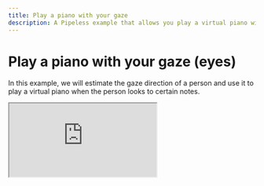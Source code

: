 ```yaml
---
title: Play a piano with your gaze
description: A Pipeless example that allows you play a virtual piano with your eyes by looking to the note you want to play
---
```


# Play a piano with your gaze (eyes)


In this example, we will estimate the gaze direction of a person and use it to play a virtual piano when the person looks to certain notes.

<iframe src="https://www.youtube.com/embed/_FktutJ_Bik"
    allow="accelerometer; autoplay; clipboard-write; encrypted-media; gyroscope; picture-in-picture"
/>

This examples uses the Google Mediapipe library to calculate the face mask and obtain the position of the
eyes. The calculation of the gaze diration is done with OpenCV.

## Requirements

* Pipeless: Check the [installation guide](/v1/getting-started/installation).

* Python OpenCV, NumPy and Mediapipe packages. Install them by running:

```bash copy
pip install opencv-python numpy mediapipe
```

* Python SimpleAudio` package. Install it by running:

```bash copy
sudo apt-get install libasound2-dev # Required by simpleaudio
pip install simpleaudio
```

## Run the example

<Steps>

### Create an empty Pipeless project

```bash copy
pipeless init my-project
cd my-project
```

> Feel free to change `my-project` by any name you want.

### Download the stage folder

```bash copy
wget -O - https://github.com/pipeless-ai/pipeless/archive/main.tar.gz | tar -xz --strip=2 "pipeless-main/examples/gaze-piano"
```

### Start Pipeless

The following command leaves Pipeless running on the current terminal

```bash copy
pipeless start --stages-dir .
```

### Provide a stream

Open a new terminal and run the following command to provide a stream from your webcam:

```bash copy
pipeless add stream --input-uri "v4l2" --output-uri "screen" --frame-path "gaze-piano"
```

</Steps>